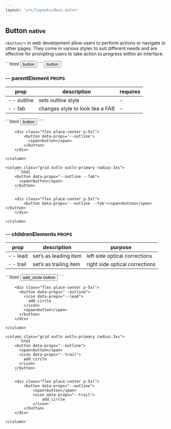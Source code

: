 ```yaml
---
layout: 'src/layouts/docs.astro'
---
```


## Button <small class="clr-subtext txt-nm txt-lowercase"> native </small>

`<button/>` in web development allow users to perform actions or navigate to other pages.
They come in various styles to suit different needs and are effective for prompting
users to take action to progress within an interface.

<grid class='grid cols-2 outln outln-primary radius-3xs'>
  ```html
  <button>
    <span>button</span>
  </button>
  ```
  <column class='align-center[items] flex place-center p-5xl'>
    <button>
      <span>button</span>
    </button>
  </column>
</grid>

### -- parentElement <small class="clr-subtext txt-sm"> PROPS </small>

| prop        | description                      | requires |
| ----------- | -------------------------------- | -------- |
| - - outline | sets outline style               | -        |
| - - fab     | changes style to look like a FAB | -        |

<grid class="grid cols-2 g-sm">
    <column class="grid outln outln-primary radius-3xs">
        ```html
        <button data-props="--outline">
          <span>button</span>
        </button>
        ```

        <div class="flex place-center p-5xl">
            <button data-props='--outline'>
              <span>button</span>
            </button>
        </div>

    </column>

    <column class="grid outln outln-primary radius-3xs">
        ```html
        <button data-props="--outline --fab">
          <span>button</span>
        </button>
        ```

        <div class="flex place-center p-5xl">
            <button data-props='--outline --fab'><span>button</span></button>
        </div>

    </column>

</grid>

### -- childrenElements <small class="clr-subtext txt-sm"> PROPS </small>

| prop      | description            | purpose                        |
| --------- | ---------------------- | ------------------------------ |
| - - lead  | set’s as leading item  | left side optical corrections  |
| - - trail | set’s as trailing item | right side optical corrections |

<grid class="grid cols-2 g-sm">
    <column class="grid outln outln-primary radius-3xs">
        ```html
        <button data-props="--outline">
          <icon data-props="--lead">
            add_circle
          </icon>
          <span>button</span>
        </button>
        ```

        <div class="flex place-center p-5xl">
          <button data-props="--outline">
            <icon data-props="--lead">
              add_circle
            </icon>
            <span>button</span>
          </button>
        </div>

    </column>

    <column class="grid outln outln-primary radius-3xs">
        ```html
        <button data-props="--outline">
          <span>button</span>
          <icon data-props="--trail">
            add_circle
          </icon>
        </button>
        ```

        <div class="flex place-center p-5xl">
            <button data-props="--outline">
                <span>button</span>
                <icon data-props="--trail">
                    add_circle
                </icon>
            </button>
        </div>

    </column>

</grid>
